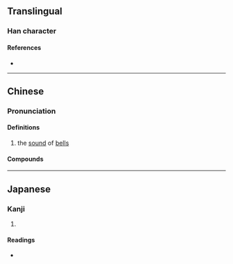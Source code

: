 {{also|当}}
{{character info/new}}
==Translingual==

===Han character===
{{Han char|rn=30|rad=口|as=13|sn=16|four=69066|canj=RFBW|ids=⿰口當}}

====References====
* {{Han ref|kx=0211.121|dkj=04432|hdz=10690.060|uh=5679|ud=22137|bh=BEB4|bd=48820}}

----

==Chinese==
{{zh-forms|s=当|alt=𪠽-nonstandard simp.}}

===Pronunciation===
{{zh-pron
|m=dāng
|c=dong1
|h=pfs=
|md=
|mn=
|w=
|cat=n
}}

====Definitions====
{{zh-hanzi}}

# the [[sound]] of [[bells]]

====Compounds====
{{zh-der|叮噹|叮叮噹噹|咯噹|咭叮噹|叮噹作響|噹啷落地|噹啷|小叮噹|噹噹船|咭噹噹|啷噹|丁鈴噹啷|噹噹|水噹噹|響噹噹|響叮噹|軟不叮噹}}

----

==Japanese==

===Kanji===
{{ja-kanji|grade=|rs=口13}}

# {{defn|lang=ja|sort=口13}}

====Readings====
* {{ja-readings
|goon=とう
|kanon=とう
|kun=}}